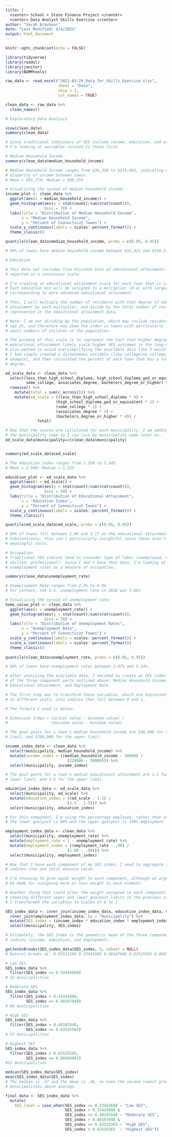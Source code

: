 ```yaml
---
title: |
  <center> School + State Finance Project </center>
  <center> Data Analyst Skills Exercise </center>
author: "Sarah Brashear"
date: "Last Modified: 4/4/2021"
output: html_document
---
```


```r
knitr::opts_chunk$set(echo = FALSE)
```

```r
library(tidyverse)
library(readxl)
library(janitor)
library(BAMMtools)
```

```r
raw_data <- read_excel("2021-03-29_Data_for_Skills_Exercise.xlsx",
                       sheet = "Data",
                       skip = 1,
                       col_names = TRUE)

clean_data <- raw_data %>%
  clean_names() 
```

```r
# Exploratory Data Analysis

view(clean_data)
summary(clean_data)

# Since traditional indicators of SES include income, education, and occupation,
# I'm looking at variables related to these first. 
```

```r
# Median Household Income
summary(clean_data$median_household_income)

# Median Household Income ranges from $34,338 to $219,083, indicating wide
# disparity of income between towns. 
# Mean = $91,779; Median = $89,255

# Visualizing the spread of median household income:
income_plot <- clean_data %>%
  ggplot(aes(x = median_household_income)) +
  geom_histogram(aes(y = stat(count)/sum(stat(count))),
                 bins = 70) +
  labs(title = "Distribution of Median Household Income",
       x = "Median Household Income",
       y = "Percent of Connecticut Towns") +
  scale_y_continuous(labels = scales::percent_format()) +
  theme_classic()

quantile(clean_data$median_household_income, probs = c(0.05, 0.95))

# 90% of towns have median household income between $55,421 and $140,375

```

```r
# Education

# This data set includes five discrete bins of educational attainment; it's not 
# reported on a continuous scale.

# I'm creating an educational attainment scale for each town that is continuous.
# Each education bin will be assigned to a multiplier (0-4) with larger values
# corresponding to more advanced educational attainment. 

# Then, I will multiply the number of residents with that degree of educational
# attainment by each multiplier, and divide by the total number of residents
# represented in the educational attainment data. 

# Note: I am not dividing by the population, which may include residents under
# age 25, and therefore may skew the index in towns with particularly large or 
# small numbers of children in the population.

# The purpose of this scale is to represent the fact that higher degrees of 
# educational attainment likely yield higher SES outcomes in the long-run. I 
# also wanted to avoid oversimplifying the available data like I would have if 
# I had simply created a dichotomous variable (like college/no college, for 
# example), and then calculated the percent of each town that has a college 
# degree. 

ed_scale_data <- clean_data %>%
  select(less_than_high_school_diploma, high_school_diploma_ged_or_equivalent, 
         some_college, associates_degree, bachelors_degree_or_higher) %>%
  rowwise() %>% 
    mutate(total = sum(c_across())) %>%
    mutate(ed_scale = ((less_than_high_school_diploma * 0) +
                      (high_school_diploma_ged_or_equivalent * 1) + 
                      (some_college * 2) +
                      (associates_degree * 3) +
                      (bachelors_degree_or_higher * 4)) /
              total)

# Now that the scores are calculated for each municipality, I am adding back in
# the municipality name so I can join by municipality name later on.
ed_scale_data$municipality=c(clean_data$municipality)


summary(ed_scale_data$ed_scale)

# The education index ranges from 1.550 to 3.549
# Mean = 2.509; Median = 2.525

education_plot <- ed_scale_data %>%
  ggplot(aes(x = ed_scale)) +
  geom_histogram(aes(y = stat(count)/sum(stat(count))),
                 bins = 50) +
  labs(title = "Distribution of Educational Attainment",
       x = "Education Index",
       y = "Percent of Connecticut Towns") +
  scale_y_continuous(labels = scales::percent_format()) +
  theme_classic()

quantile(ed_scale_data$ed_scale, probs = c(0.05, 0.95))

# 90% of towns fall between 1.86 and 3.17 on the educational attainment scale.
# Substantively, this isn't particularly insightful since these aren't in 
# meaningful units. 
```

```r
# Occupation
# Traditional SES indices tend to consider type of labor (unemployed, unskilled,
# skilled, professional). Since I don't have that data, I'm looking at 
# unemployment rates as a measure of occupation.

summary(clean_data$unemployment_rate)

# Unemployment Rate ranges from 2.4% to 6.9%
# For context, the U.S. unemployment rate in 2018 was 3.86%

# Visualizing the spread of unemployment rate:
home_value_plot <- clean_data %>%
  ggplot(aes(x = unemployment_rate)) +
  geom_histogram(aes(y = stat(count)/sum(stat(count))),
                 bins = 70) +
  labs(title = "Distribution of Unemployment Rates",
       x = "Unemployment Rate",
       y = "Percent of Connecticut Towns") +
  scale_y_continuous(labels = scales::percent_format()) +
  scale_x_continuous(labels = scales::percent_format())
  theme_classic()
  
quantile(clean_data$unemployment_rate, probs = c(0.05, 0.95))

# 90% of towns have unemployment rates between 2.87% and 5.14%.
```


```r
# After analyzing the available data, I decided to create an SES index made up
# of the three component parts outlined above: Median Household Income, 
# Educational Attainment, and Employment Rate. 

# The first step was to transform these variables, which are expressed 
# in different units, into indices that fall between 0 and 1. 

# The formula I used is below:

# Dimension Index = (actual value - minimum value) / 
#                   (maximum value - minimum value)

```

```r
# The goal posts for a town's median household income are $30,000 for the lower
# limit, and $200,000 for the upper limit. 

income_index_data <- clean_data %>%
  select(municipality, median_household_income) %>%
  mutate(income_index = ((median_household_income - 30000) / 
                           (220000 - 30000))) %>%
  select(municipality, income_index)
```

```r
# The goal posts for a town's median educational attainment are 1.5 for the 
# lower limit, and 3.5 for the upper limit. 

education_index_data <- ed_scale_data %>%
  select(municipality, ed_scale) %>%
  mutate(education_index = ((ed_scale - 1.5) / 
                           (3.5 - 1.5))) %>%
  select(municipality, education_index)
```

```r
# For this component, I'm using the percentage employed, rather than unemployed.
# The lower goalpost is 90% and the upper goalpost is 100% employment.

employment_index_data <- clean_data %>%
  select(municipality, unemployment_rate) %>%
  mutate(employment_rate = 1 - unemployment_rate) %>%
  mutate(employment_index = ((employment_rate - .90) / 
                           (1.00 - .90))) %>%
  select(municipality, employment_index)
```

```r
# Now that I have each component of my SES index, I need to aggregate the 
# indices into one total measure value.

# I'm choosing to give equal weight to each component, although an argument could
# be made for assigning more or less weight to each element. 

# Another thing that could alter the weight assigned to each component part is
# choosing different upper and lower goalpost limits in the previous step, when 
# I transformed the variables to scales of 0 to 1. 

SES_index_data <- inner_join(income_index_data, education_index_data, by = "municipality") %>%
  inner_join(employment_index_data, by = "municipality") %>%
  mutate(SES_index = (income_index * education_index * employment_index)^(1/3)) %>%
  select(municipality, SES_index) 

# Ultimately, the SES Index is the geometric mean of the three component 
# indices (income, education, and employment).
```

```r
getJenksBreaks(SES_index_data$SES_index, 5, subset = NULL)
# Natural breaks at: 0.05551206 0.33443688 0.48107848 0.63525565 0.86693081

# Low SES
SES_index_data %>%
  filter(SES_index <= 0.33443688)
# 32 municipalities

# Moderate SES
SES_index_data %>%
  filter(SES_index > 0.33443688,
         SES_index <= 0.48107848)
# 66 municipalities

# High SES
SES_index_data %>%
  filter(SES_index > 0.48107848,
         SES_index <= 0.63525565)
# 57 municipalities

# Highest SES
SES_index_data %>%
  filter(SES_index > 0.63525565,
         SES_index <= 0.86693081)
#13 municipalities

median(SES_index_data$SES_index)
mean(SES_index_data$SES_index)
# The median is .47 and the mean is .46, so even the second lowest group contains 
# municipalities above average. 

final_data <- SES_index_data %>%
  mutate(
    SES_level = case_when(SES_index <= 0.33443688 ~ "Low SES",
                          SES_index > 0.33443688 &
                          SES_index <= 0.48107848 ~ "Moderate SES",
                          SES_index > 0.48107848 &
                          SES_index <= 0.63525565 ~ "High SES",
                          SES_index > 0.63525565  ~ "Highest SES"))
```

